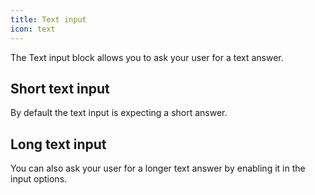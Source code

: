 ```yaml
---
title: Text input
icon: text
---
```


The Text input block allows you to ask your user for a text answer.

## Short text input

By default the text input is expecting a short answer.

## Long text input

You can also ask your user for a longer text answer by enabling it in the input options.
